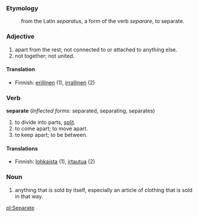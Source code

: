 ===Etymology===
:from the Latin ''separatus'', a form of the verb ''separare'', to separate.

===Adjective===
#apart from the rest; not connected to or attached to anything else.
#not together; not united.

====Translation====
*Finnish: [[erillinen]] (1), [[irrallinen]] (2)

===Verb===
'''separate''' (''Inflected forms'': separated, separating, separates)
#to divide into parts, [[split]].
#to come apart; to move apart.
#to keep apart; to be between.

====Translations====

*Finnish: [[lohkaista]] (1), [[irtautua]] (2)

===Noun===
#anything that is sold by itself, especially an article of clothing that is sold in that way.

[[pl:Separate]]